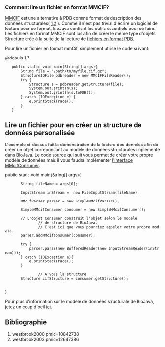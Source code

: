=== Comment lire un fichier en format MMCIF? ===

[http://ndbserver.rutgers.edu/mmcif/index.html MMCIF] est une alternative à PDB comme format de description des données structurales( [[#westbrook2000|1]],[[#westbrook2003|2]] ). Comme il n'est pas trivial d'écrire un logiciel de lecture pour ce format, BioJava contient les outils essentiels pour ce faire. Les fichiers en format MMCIF sont lus afin de créer le même type d'objets Structure crée à la suite de la lecture de  [[BioJava:CookbookFrench:PDB:Read|fichiers en format PDB]].

Pour lire un fichier en format mmCif, simplement utilisé le code suivant:

<java>
@depuis 1.7
	public static void main(String[] args){
		String file = "/path/to/myfile.cif.gz";
		StructureIOFile pdbreader = new MMCIFFileReader();
		try {
			Structure s = pdbreader.getStructure(file);
			System.out.println(s);
			System.out.println(s.toPDB());
		} catch (IOException e) {
			e.printStackTrace();
		}
	}
</java>

== Lire un fichier pour en créer un structure de données personalisée ==

L'exemple ci-dessus fait la démonstration de la lecture des données afin de créer un objet correpondant au modèle de données structurales implémenté dans BioJava. Le code source qui suit vous permet de créer votre propre modèle de données mais il vous faudra implémenter [http://www.spice-3d.org/public-files/javadoc/biojava/org/biojava/bio/structure/io/mmcif/MMcifConsumer.html l'interface MMcifConsumer].


<java>
public static void main(String[] args){

		String fileName = args[0];
 		
		InputStream inStream =  new FileInputStream(fileName);
		
		MMcifParser parser = new SimpleMMcifParser();

		SimpleMMcifConsumer consumer = new SimpleMMcifConsumer();

		// L'objet Consumer construit l'objet selon le modele
                // de structure de BioJava.
                // C'est ici que vous pourriez appeler votre propre modele.          
		parser.addMMcifConsumer(consumer);

		try {
			parser.parse(new BufferedReader(new InputStreamReader(inStream)));
		} catch (IOException e){
			e.printStackTrace();
		}

                // A vous la structure
		Structure cifStructure = consumer.getStructure();
                      
}

</java>

Pour plus d'information sur le modèle de données structurale de BioJava, jetez un coup d'oeil [[BioJava:CookbookFrench:PDB:Atom|ici]].

== Bibliographie ==
<biblio>
#westbrook2000 pmid=10842738
#westbrook2003 pmid=12647386
</biblio>